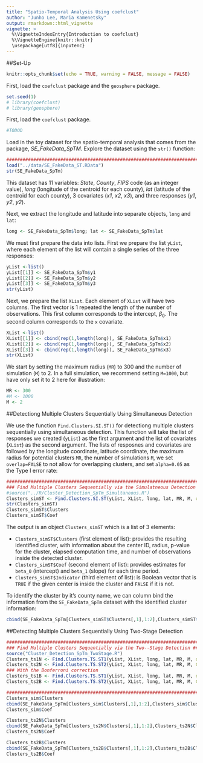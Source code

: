 ---
title: "Spatio-Temporal Analysis Using coefclust"
author: "Junho Lee, Maria Kamenetsky"
output: rmarkdown::html_vignette
vignette: >
  %\VignetteIndexEntry{Introduction to coefclust}
  %\VignetteEngine{knitr::knitr}
  \usepackage[utf8]{inputenc}
---

##Set-Up

```{r setup, include=FALSE}
knitr::opts_chunk$set(echo = TRUE, warning = FALSE, message = FALSE)
```

First, load the `coefclust` package and the `geosphere` package.

```{r}
set.seed(1)
# library(coefclust)
# library(geosphere)
```

First, load the `coefclust` package.

```{r}
#TODOD
```

Load in the toy dataset for the spatio-temporal analysis that comes from the package, *SE_FakeData_SpTM*. Explore the dataset using the `str()` function:

```{r}
###################################################################################################
load("../data/SE_FakeData_ST.RData")
str(SE_FakeData_SpTm)
```

This dataset has 11 variables: *State*, *County*, *FIPS* code (as an integer value), *long* (longitude of the centroid for each county), *lat* (latitude of the centroid for each county), 3 covariates (*x1*, *x2*, *x3*), and three responses (*y1*, *y2*, *y2*).


Next, we extract the longitude and latitude into separate objects, `long` and `lat`:

```{r}
long <- SE_FakeData_SpTm$long; lat <- SE_FakeData_SpTm$lat

```





We must first prepare the data into lists. First we prepare the list `yList`, where each element of the list will contain a single series of the three responses:

```{r}
yList <-list()
yList[[1]] <- SE_FakeData_SpTm$y1
yList[[2]] <- SE_FakeData_SpTm$y2
yList[[3]] <- SE_FakeData_SpTm$y3
str(yList)
```

Next, we prepare the list `XList`. Each element of `XList` will have two columns. The first vector is 1 repeated the length of the number of observations. This first column corresponds to the intercept, $\beta_0$. The second column corresponds to the `x` covariate.

```{r}
XList <-list()
XList[[1]] <- cbind(rep(1,length(long)), SE_FakeData_SpTm$x1)
XList[[2]] <- cbind(rep(1,length(long)), SE_FakeData_SpTm$x2)
XList[[3]] <- cbind(rep(1,length(long)), SE_FakeData_SpTm$x3)
str(XList)
```

We start by setting the maximum radius (`MR`) to 300 and the number of simulation (`M`) to 2. In a full simulation, we recommend setting `M=1000`, but have only set it to 2 here for illustration:


```{r}
MR <- 300
#M <- 1000
M <- 2
```

##Detectiong Multiple Clusters Sequentially Using Simultaneous Detection

We use the function `Find.Clusters.SI.ST()` for detectiong multiple clusters sequentially using simultaneous detection. This function will take the list of responses we created (`yList`) as the first argument and the list of covariates (`XList`) as the second argument. The lists of resposnes and covariates are followed by the longitude coordinate, latitude coordinate, the maximum radius for potential clusters `MR`, the number of simulations `M`, we set `overlap=FALSE` to not allow for overlapping clusters, and set `alpha=0.05` as the Type I error rate: 


```{r}
###################################################################################################
### Find Multiple Clusters Sequentially via the Simulatneous Detection ############################
#source("../R/Cluster_Detection_SpTm_Simultaneous.R")
Clusters_simST <- Find.Clusters.SI.ST(yList, XList, long, lat, MR, M, overlap=FALSE, alpha=0.05)
str(Clusters_simST)
Clusters_simST$Clusters
Clusters_simST$Coef
```

The output is an object `Clusters_simST` which is a list of 3 elements:

- `Clusters_simST$Clusters` (first element of list): provides the resulting identified cluster, with information about the center ID, radius, p-value for the cluster, elapsed computation time, and number of observations inside the detected cluster.
- `Clusters_simST$Coef` (second element of list): provides estimates for `beta_0` (intercept) and `beta_1` (slope) for each time period.
- `Clusters_simST$Indicator` (third element of list): is Boolean vector that is `TRUE` if the given center is inside the cluster and `FALSE` if it is not.

To identify the cluster by it’s county name, we can column bind the information from the `SE_FakeData_SpTm` dataset with the identified cluster information:

```{r}
cbind(SE_FakeData_SpTm[Clusters_simST$Clusters[,1],1:2],Clusters_simST$Clusters)
```

##Detecting Multiple Clusters Sequentially Using Two-Stage Detection

```{r}
###################################################################################################
### Find Multiple Clusters Sequentially via the Two--Stage Detection ##############################
source("Cluster_Detection_SpTm_TwoStage.R")
Clusters_ts1N <- Find.Clusters.TS.ST1(yList, XList, long, lat, MR, M, overlap=FALSE, alpha=0.05)
Clusters_ts2N <- Find.Clusters.TS.ST2(yList, XList, long, lat, MR, M, Cls1st=Clusters_ts1N, overlap=FALSE, alpha=0.05)
### With the Bonferroni correction
Clusters_ts1B <- Find.Clusters.TS.ST1(yList, XList, long, lat, MR, M, overlap=FALSE, alpha=(0.05/2))
Clusters_ts2B <- Find.Clusters.TS.ST2(yList, XList, long, lat, MR, M, Cls1st=Clusters_ts1B, overlap=FALSE, alpha=(0.05/2))

###################################################################################################
Clusters_sim$Clusters
cbind(SE_FakeData_SpTm[Clusters_sim$Clusters[,1],1:2],Clusters_sim$Clusters)
Clusters_sim$Coef

Clusters_ts2N$Clusters
cbind(SE_FakeData_SpTm[Clusters_ts2N$Clusters[,1],1:2],Clusters_ts2N$Clusters)
Clusters_ts2N$Coef

Clusters_ts2B$Clusters
cbind(SE_FakeData_SpTm[Clusters_ts2B$Clusters[,1],1:2],Clusters_ts2B$Clusters)
Clusters_ts2B$Coef


```

